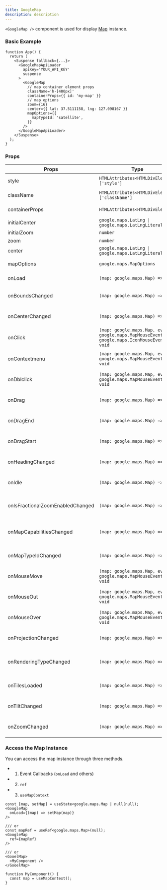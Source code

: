 ```yaml
---
title: GoogleMap
description: description
---
```



`<GoogleMap />` component is used for display <a href='https://developers.google.com/maps/documentation/javascript/reference/map#Map' target='_blank' rel='noreferrer'>Map</a> instance.

### Basic Example

```tsx
function App() {
  return (
    <Suspense fallback={...}>
      <GoogleMapApiLoader
        apiKey='YOUR_API_KEY'
        suspense
      >
        <GoogleMap
          // map container element props
          className='h-[400px]'
          containerProps={{ id: 'my-map' }}
          // map options
          zoom={16}
          center={{ lat: 37.5111158, lng: 127.098167 }}
          mapOptions={{
            mapTypeId: 'satellite',
          }}
        />
      </GoogleMapApiLoader>
    </Suspense>
  );
}
```

<GoogleMapEx client:only='react' />

### Props

| Props | Type | Description |
| ----------- | ----------- | ----------- |
| style | `HTMLAttributes<HTMLDivElement>['style']` | style props for map container element |
| className | `HTMLAttributes<HTMLDivElement>['className']` | className props for map container element |
| containerProps | `HTMLAttributes<HTMLDivElement>` | props object for map container element |
| initialCenter | `google.maps.LatLng \| google.maps.LatLngLiteral` | initial Map center. |
| initialZoom | `number` | initial Map zoom level. |
| zoom | `number` | map zoom level. |
| center | `google.maps.LatLng \| google.maps.LatLngLiteral` | map center coordiante. |
| mapOptions | `google.maps.MapOptions` | options for map. Please refer to the <a href='https://developers.google.com/maps/documentation/javascript/reference/map#MapOptions' target='_blank' rel='noreferrer'>official documentation</a>. |
| onLoad | `(map: google.maps.Map) => void` | callback for map creating success |
| onBoundsChanged | `(map: google.maps.Map) => void` | callback for `bounds_changed` event. Please refer to the <a href='https://developers.google.com/maps/documentation/javascript/reference/map#Map-Events' target='_blank' rel='noreferrer'>official documentation</a>. |
| onCenterChanged | `(map: google.maps.Map) => void` | callback for `center_changed` event. Please refer to the <a href='https://developers.google.com/maps/documentation/javascript/reference/map#Map-Events' target='_blank' rel='noreferrer'>official documentation</a>. |
| onClick | `(map: google.maps.Map, event: google.maps.MapMouseEvent \| google.maps.IconMouseEvent) => void` | callback for `click` event. Please refer to the <a href='https://developers.google.com/maps/documentation/javascript/reference/map#Map-Events' target='_blank' rel='noreferrer'>official documentation</a>. |
| onContextmenu | `(map: google.maps.Map, event: google.maps.MapMouseEvent) => void` | callback for `contextmenu` event. Please refer to the <a href='https://developers.google.com/maps/documentation/javascript/reference/map#Map-Events' target='_blank' rel='noreferrer'>official documentation</a>. |
| onDblclick | `(map: google.maps.Map, event: google.maps.MapMouseEvent) => void` | callback for `dblclick` event. Please refer to the <a href='https://developers.google.com/maps/documentation/javascript/reference/map#Map-Events' target='_blank' rel='noreferrer'>official documentation</a>. |
| onDrag | `(map: google.maps.Map) => void` | callback for `drag` event. Please refer to the <a href='https://developers.google.com/maps/documentation/javascript/reference/map#Map-Events' target='_blank' rel='noreferrer'>official documentation</a>. |
| onDragEnd | `(map: google.maps.Map) => void` | callback for `dragend` event. Please refer to the <a href='https://developers.google.com/maps/documentation/javascript/reference/map#Map-Events' target='_blank' rel='noreferrer'>official documentation</a>. |
| onDragStart | `(map: google.maps.Map) => void` | callback for `dragstart` event. Please refer to the <a href='https://developers.google.com/maps/documentation/javascript/reference/map#Map-Events' target='_blank' rel='noreferrer'>official documentation</a>. |
| onHeadingChanged | `(map: google.maps.Map) => void` | callback for `heading_changed` event. Please refer to the <a href='https://developers.google.com/maps/documentation/javascript/reference/map#Map-Events' target='_blank' rel='noreferrer'>official documentation</a>. |
| onIdle | `(map: google.maps.Map) => void` | callback for `idle` event. Please refer to the <a href='https://developers.google.com/maps/documentation/javascript/reference/map#Map-Events' target='_blank' rel='noreferrer'>official documentation</a>. |
| onIsFractionalZoomEnabledChanged | `(map: google.maps.Map) => void` | callback for `isfractionalzoomenabled_changed` event. Please refer to the <a href='https://developers.google.com/maps/documentation/javascript/reference/map#Map-Events' target='_blank' rel='noreferrer'>official documentation</a>. |
| onMapCapabilitiesChanged | `(map: google.maps.Map) => void` | callback for `mapcapabilities_changed` event. Please refer to the <a href='https://developers.google.com/maps/documentation/javascript/reference/map#Map-Events' target='_blank' rel='noreferrer'>official documentation</a>. |
| onMapTypeIdChanged | `(map: google.maps.Map) => void` | callback for `maptypeid_changed` event. Please refer to the <a href='https://developers.google.com/maps/documentation/javascript/reference/map#Map-Events' target='_blank' rel='noreferrer'>official documentation</a>. |
| onMouseMove | `(map: google.maps.Map, event: google.maps.MapMouseEvent) => void` | callback for `mousemove` event. Please refer to the <a href='https://developers.google.com/maps/documentation/javascript/reference/map#Map-Events' target='_blank' rel='noreferrer'>official documentation</a>. |
| onMouseOut | `(map: google.maps.Map, event: google.maps.MapMouseEvent) => void` | callback for `mouseout` event. Please refer to the <a href='https://developers.google.com/maps/documentation/javascript/reference/map#Map-Events' target='_blank' rel='noreferrer'>official documentation</a>. |
| onMouseOver | `(map: google.maps.Map, event: google.maps.MapMouseEvent) => void` | callback for `mouseover` event. Please refer to the <a href='https://developers.google.com/maps/documentation/javascript/reference/map#Map-Events' target='_blank' rel='noreferrer'>official documentation</a>. |
| onProjectionChanged | `(map: google.maps.Map) => void` | callback for `projection_changed` event. Please refer to the <a href='https://developers.google.com/maps/documentation/javascript/reference/map#Map-Events' target='_blank' rel='noreferrer'>official documentation</a>. |
| onRenderingTypeChanged | `(map: google.maps.Map) => void` | callback for `renderingtype_changed` event. Please refer to the <a href='https://developers.google.com/maps/documentation/javascript/reference/map#Map-Events' target='_blank' rel='noreferrer'>official documentation</a>. |
| onTilesLoaded | `(map: google.maps.Map) => void` | callback for `tilesloaded` event. Please refer to the <a href='https://developers.google.com/maps/documentation/javascript/reference/map#Map-Events' target='_blank' rel='noreferrer'>official documentation</a>. |
| onTiltChanged | `(map: google.maps.Map) => void` | callback for `tilt_changed` event. Please refer to the <a href='https://developers.google.com/maps/documentation/javascript/reference/map#Map-Events' target='_blank' rel='noreferrer'>official documentation</a>. |
| onZoomChanged | `(map: google.maps.Map) => void` | callback for `zoom_changed` event. Please refer to the <a href='https://developers.google.com/maps/documentation/javascript/reference/map#Map-Events' target='_blank' rel='noreferrer'>official documentation</a>. |

### Access the Map Instance

You can access the map instance through three methods.

- 1. Event Callbacks (`onLoad` and others)
- 2. `ref`
- 3. `useMapContext`

```tsx
const [map, setMap] = useState<google.maps.Map | null(null);
<GoogleMap
  onLoad={(map) => setMap(map)}
/>

/// or
const mapRef = useRef<google.maps.Map>(null);
<GoogleMap
  ref={mapRef}
/>

/// or
<GooelMap>
  <MyComponent />
</GooelMap>

function MyComponent() {
  const map = useMapContext();
}
```
